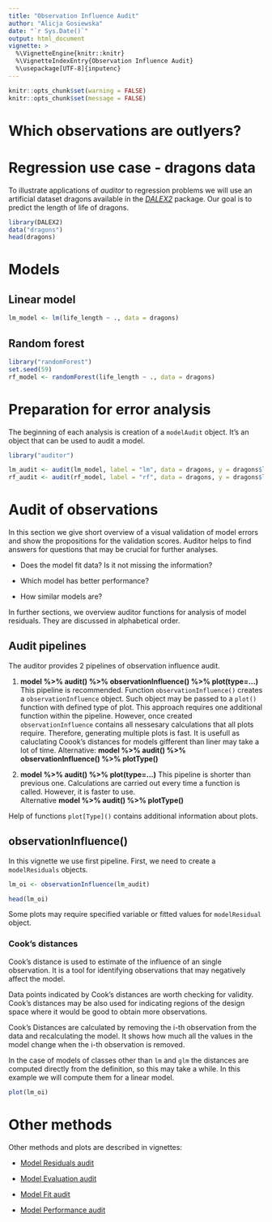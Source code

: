 ```yaml
---
title: "Observation Influence Audit"
author: "Alicja Gosiewska"
date: "`r Sys.Date()`"
output: html_document
vignette: >
  %\VignetteEngine{knitr::knitr}
  %\VignetteIndexEntry{Observation Influence Audit}
  %\usepackage[UTF-8]{inputenc}
---
```



```r
knitr::opts_chunk$set(warning = FALSE)
knitr::opts_chunk$set(message = FALSE)
```


# Which observations are outlyers?

# Regression use case - dragons data

To illustrate applications of *auditor* to regression problems we will use an artificial dataset dragons available in the [*DALEX2*](https://github.com/ModelOriented/DALEX2) package. Our goal is to predict the length of life of dragons.

```r
library(DALEX2)
data("dragons")
head(dragons)
```

# Models


## Linear model
```r
lm_model <- lm(life_length ~ ., data = dragons)
```



## Random forest
```r
library("randomForest")
set.seed(59)
rf_model <- randomForest(life_length ~ ., data = dragons)
```



# Preparation for error analysis
The beginning of each analysis is creation of a `modelAudit` object. It’s an object that can be used to audit a model.


```r
library("auditor")

lm_audit <- audit(lm_model, label = "lm", data = dragons, y = dragons$life_length)
rf_audit <- audit(rf_model, label = "rf", data = dragons, y = dragons$life_length)
```

# Audit of observations

In this section we give short overview of a visual validation of model errors and show the propositions for the validation scores. Auditor helps to find answers for questions that may be crucial for further analyses.

* Does the model fit data? Is it not missing the information?

* Which model has better performance?

* How similar models are?

In further sections, we overview auditor functions for analysis of model residuals. They are discussed in alphabetical order.


## Audit pipelines

The auditor provides 2 pipelines of observation influence audit.

1. **model %>% audit() %>% observationInfluence() %>% plot(type=...)** 
This pipeline is recommended. Function `observationInfluence()` creates a `observationInfluence` object. Such object may be passed to a `plot()` function with defined type of plot. This approach requires one additional function within the pipeline. However, once created `observationInfluence` contains all nessesary calculations that all plots require. Therefore, generating multiple plots is fast. It is usefull as caluclating Coook's distances for models gifferent than liner may take a lot of time.
Alternative: **model %>% audit() %>% observationInfluence() %>% plotType()**

2. **model %>% audit() %>% plot(type=...)**
This pipeline is shorter than previous one. Calculations are carried out every time a function is called. However, it is faster to use.  
Alternative **model %>% audit() %>% plotType()**


Help of functions `plot[Type]()` contains additional information about plots.



## observationInfluence()

In this vignette we use first pipeline.
First, we need to create a `modelResiduals` objects.

```r
lm_oi <- observationInfluence(lm_audit)

head(lm_oi)
```
Some plots may require specified variable or fitted values for `modelResidual` object. 

### Cook's distances

Cook's distance is used to estimate of the influence of an single observation. It is a tool for identifying observations that may negatively affect the model. 

Data points indicated by Cook's distances are worth checking for validity. Cook's distances may be also used for indicating regions of the design space where it would be good to obtain more observations.

Cook’s Distances are calculated by removing the i-th observation from the data and recalculating the model. It shows how much all the values in the model change when the i-th observation is removed. 

In the case of models of classes other than `lm` and `glm` the distances are computed directly from the definition, so this may take a while.
In this example we will compute them for a linear model. 


```r
plot(lm_oi)
```




# Other methods

Other methods and plots are described in vignettes: 

* [Model Residuals audit](https://mi2datalab.github.io/auditor/articles/model_residuals_audit.html)

* [Model Evaluation audit](https://mi2datalab.github.io/auditor/articles/model_evaluation_audit.html)

* [Model Fit audit](https://mi2datalab.github.io/auditor/articles/model_fit_audit.html)

* [Model Performance audit](https://mi2datalab.github.io/auditor/articles/model_performance_audit.html)


